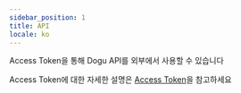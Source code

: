```yaml
---
sidebar_position: 1
title: API
locale: ko
---
```


Access Token을 통해 Dogu API를 외부에서 사용할 수 있습니다

Access Token에 대한 자세한 설명은 [Access Token](/api/access-token)을 참고하세요
